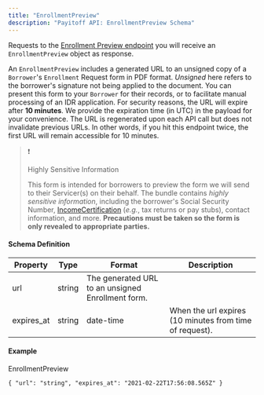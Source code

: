```yaml
---
title: "EnrollmentPreview"
description: "Payitoff API: EnrollmentPreview Schema"
---
```


Requests to the [Enrollment Preview endpoint](/reference/get-enrollment-preview) you will receive an `EnrollmentPreview` object as response.

An `EnrollmentPreview` includes a generated URL to an unsigned copy of a `Borrower`'s `Enrollment` Request form in PDF format. _Unsigned_ here refers to the borrower's signature not being applied to the document. You can present this form to your `Borrower` for their records, or to facilitate manual processing of an IDR application. For security reasons, the URL will expire after **10 minutes**. We provide the expiration time (in UTC) in the payload for your convenience. The URL is regenerated upon each API call but does not invalidate previous URLs. In other words, if you hit this endpoint twice, the first URL will remain accessible for 10 minutes.

> ❗️
> 
> Highly Sensitive Information
> 
> This form is intended for borrowers to preview the form we will send to their Servicer(s) on their behalf. The bundle contains _highly sensitive information_, including the borrower's Social Security Number, [IncomeCertification](/docs/income-certification-schema) (_e.g._, tax returns or pay stubs), contact information, and more. **Precautions must be taken so the form is only revealed to appropriate parties.**

#### Schema Definition

| Property    | Type   | Format                                            | Description                                             |
| ----------- | ------ | ------------------------------------------------- | ------------------------------------------------------- |
| url         | string | The generated URL to an unsigned Enrollment form. |                                                         |
| expires\_at | string | date-time                                         | When the url expires (10 minutes from time of request). |

#### Example

EnrollmentPreview

`{
  "url": "string",
  "expires_at": "2021-02-22T17:56:08.565Z"
}
`